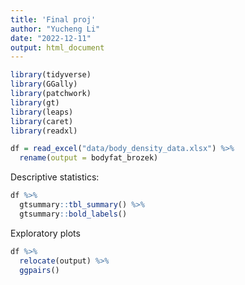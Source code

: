 ```yaml
---
title: 'Final proj'
author: "Yucheng Li"
date: "2022-12-11"
output: html_document
---
```


```r
library(tidyverse)
library(GGally)
library(patchwork)
library(gt)
library(leaps)
library(caret)
library(readxl)
```

```r
df = read_excel("data/body_density_data.xlsx") %>%
  rename(output = bodyfat_brozek)
```

Descriptive statistics:

```r
df %>%
  gtsummary::tbl_summary() %>%
  gtsummary::bold_labels()
```

Exploratory plots

```r
df %>%
  relocate(output) %>%
  ggpairs()
```

